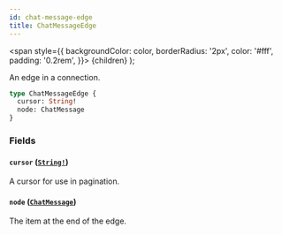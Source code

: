 ```yaml
---
id: chat-message-edge
title: ChatMessageEdge
---
```


<span
style={{
      backgroundColor: color,
      borderRadius: '2px',
      color: '#fff',
      padding: '0.2rem',
    }}>
{children}
</span>
);

An edge in a connection.

```graphql
type ChatMessageEdge {
  cursor: String!
  node: ChatMessage
}
```

### Fields

#### `cursor` ([`String!`](/api/scalars/string))

A cursor for use in pagination.

#### `node` ([`ChatMessage`](/api/objects/chat-message))

The item at the end of the edge.
